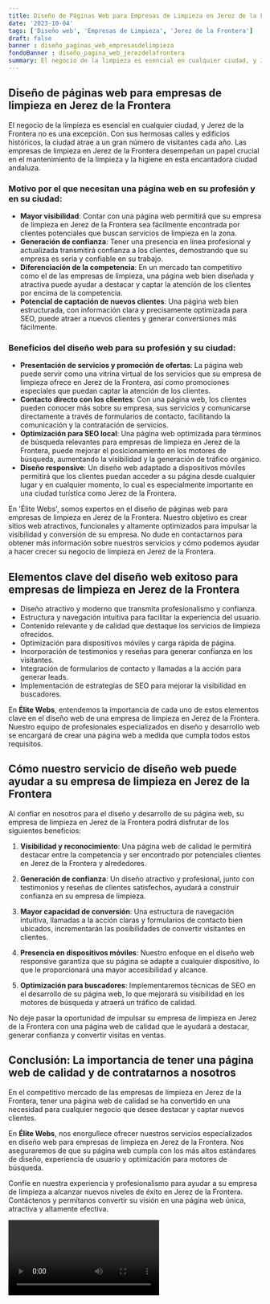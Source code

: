```yaml
---
title: Diseño de Páginas Web para Empresas de Limpieza en Jerez de la Frontera
date: '2023-10-04'
tags: ['Diseño web', 'Empresas de Limpieza', 'Jerez de la Frontera']
draft: false
banner : diseño_paginas_web_empresasdelimpieza
fondoBanner : diseño_pagina_web_jerezdelafrontera
summary: El negocio de la limpieza es esencial en cualquier ciudad, y Jerez de la Frontera no es una excepción. Con sus hermosas calles y edificios históricos, la ciudad atrae a un gran número de visitantes cada año. Las empresas de limpieza en Jerez de la Frontera desempeñan un papel crucial en el mantenimiento de la limpieza y la higiene en esta encantadora ciudad andaluza.
---
```


## Diseño de páginas web para empresas de limpieza en Jerez de la Frontera

El negocio de la limpieza es esencial en cualquier ciudad, y Jerez de la Frontera no es una excepción. Con sus hermosas calles y edificios históricos, la ciudad atrae a un gran número de visitantes cada año. Las empresas de limpieza en Jerez de la Frontera desempeñan un papel crucial en el mantenimiento de la limpieza y la higiene en esta encantadora ciudad andaluza.

### Motivo por el que necesitan una página web en su profesión y en su ciudad:

- **Mayor visibilidad**: Contar con una página web permitirá que su empresa de limpieza en Jerez de la Frontera sea fácilmente encontrada por clientes potenciales que buscan servicios de limpieza en la zona.
- **Generación de confianza**: Tener una presencia en línea profesional y actualizada transmitirá confianza a los clientes, demostrando que su empresa es seria y confiable en su trabajo.
- **Diferenciación de la competencia**: En un mercado tan competitivo como el de las empresas de limpieza, una página web bien diseñada y atractiva puede ayudar a destacar y captar la atención de los clientes por encima de la competencia.
- **Potencial de captación de nuevos clientes**: Una página web bien estructurada, con información clara y precisamente optimizada para SEO, puede atraer a nuevos clientes y generar conversiones más fácilmente.

### Beneficios del diseño web para su profesión y su ciudad:

- **Presentación de servicios y promoción de ofertas**: La página web puede servir como una vitrina virtual de los servicios que su empresa de limpieza ofrece en Jerez de la Frontera, así como promociones especiales que puedan captar la atención de los clientes.
- **Contacto directo con los clientes**: Con una página web, los clientes pueden conocer más sobre su empresa, sus servicios y comunicarse directamente a través de formularios de contacto, facilitando la comunicación y la contratación de servicios.
- **Optimización para SEO local**: Una página web optimizada para términos de búsqueda relevantes para empresas de limpieza en Jerez de la Frontera, puede mejorar el posicionamiento en los motores de búsqueda, aumentando la visibilidad y la generación de tráfico orgánico.
- **Diseño responsive**: Un diseño web adaptado a dispositivos móviles permitirá que los clientes puedan acceder a su página desde cualquier lugar y en cualquier momento, lo cual es especialmente importante en una ciudad turística como Jerez de la Frontera.

En 'Élite Webs', somos expertos en el diseño de páginas web para empresas de limpieza en Jerez de la Frontera. Nuestro objetivo es crear sitios web atractivos, funcionales y altamente optimizados para impulsar la visibilidad y conversión de su empresa. No dude en contactarnos para obtener más información sobre nuestros servicios y cómo podemos ayudar a hacer crecer su negocio de limpieza en Jerez de la Frontera.

<GifSeo />

<Cta />

## Elementos clave del diseño web exitoso para empresas de limpieza en Jerez de la Frontera

- Diseño atractivo y moderno que transmita profesionalismo y confianza.
- Estructura y navegación intuitiva para facilitar la experiencia del usuario.
- Contenido relevante y de calidad que destaque los servicios de limpieza ofrecidos.
- Optimización para dispositivos móviles y carga rápida de página.
- Incorporación de testimonios y reseñas para generar confianza en los visitantes.
- Integración de formularios de contacto y llamadas a la acción para generar leads.
- Implementación de estrategias de SEO para mejorar la visibilidad en buscadores.

En **Élite Webs**, entendemos la importancia de cada uno de estos elementos clave en el diseño web de una empresa de limpieza en Jerez de la Frontera. Nuestro equipo de profesionales especializados en diseño y desarrollo web se encargará de crear una página web a medida que cumpla todos estos requisitos.

## Cómo nuestro servicio de diseño web puede ayudar a su empresa de limpieza en Jerez de la Frontera

Al confiar en nosotros para el diseño y desarrollo de su página web, su empresa de limpieza en Jerez de la Frontera podrá disfrutar de los siguientes beneficios:

1. **Visibilidad y reconocimiento**: Una página web de calidad le permitirá destacar entre la competencia y ser encontrado por potenciales clientes en Jerez de la Frontera y alrededores.

2. **Generación de confianza**: Un diseño atractivo y profesional, junto con testimonios y reseñas de clientes satisfechos, ayudará a construir confianza en su empresa de limpieza.

3. **Mayor capacidad de conversión**: Una estructura de navegación intuitiva, llamadas a la acción claras y formularios de contacto bien ubicados, incrementarán las posibilidades de convertir visitantes en clientes.

4. **Presencia en dispositivos móviles**: Nuestro enfoque en el diseño web responsive garantiza que su página se adapte a cualquier dispositivo, lo que le proporcionará una mayor accesibilidad y alcance.

5. **Optimización para buscadores**: Implementaremos técnicas de SEO en el desarrollo de su página web, lo que mejorará su visibilidad en los motores de búsqueda y atraerá un tráfico de calidad.

No deje pasar la oportunidad de impulsar su empresa de limpieza en Jerez de la Frontera con una página web de calidad que le ayudará a destacar, generar confianza y convertir visitas en ventas.

## Conclusión: La importancia de tener una página web de calidad y de contratarnos a nosotros

En el competitivo mercado de las empresas de limpieza en Jerez de la Frontera, tener una página web de calidad se ha convertido en una necesidad para cualquier negocio que desee destacar y captar nuevos clientes.

En **Élite Webs**, nos enorgullece ofrecer nuestros servicios especializados en diseño web para empresas de limpieza en Jerez de la Frontera. Nos aseguraremos de que su página web cumpla con los más altos estándares de diseño, experiencia de usuario y optimización para motores de búsqueda.

Confíe en nuestra experiencia y profesionalismo para ayudar a su empresa de limpieza a alcanzar nuevos niveles de éxito en Jerez de la Frontera. Contáctenos y permítanos convertir su visión en una página web única, atractiva y altamente efectiva.

<Video />

<CtaBot job='Empresas de Limpieza' city='Jerez de la Frontera'/>

<Gmaps query='Jerez de la Frontera+españa+maps' />